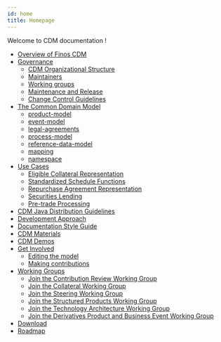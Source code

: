 ```yaml
---
id: home
title: Homepage
---
```


Welcome to CDM documentation !

* [Overview of Finos CDM](cdm-overview.md)
* [Governance](governance.md)
    - [CDM Organizational Structure](cdm-org-structure.md)
    - [Maintainers](maintainers.md)
    - [Working groups](working-groups.md)
    - [Maintenance and Release](maintenance-and-release.md)
    - [Change Control Guidelines](change-control-guidelines.md)
* [The Common Domain Model](cdm-overview.md/#model-overview)
    - [product-model](product-model.md)
    - [event-model](event-model.md)
    - [legal-agreements](legal-agreements.md)
    - [process-model](process-model.md)
    - [reference-data-model](reference-data-model.md)
    - [mapping](mapping.md)
    - [namespace](namespace.md)
* [Use Cases](use-cases.md)
    - [Eligible Collateral Representation](eligible-collateral-representation.md)
    - [Standardized Schedule Functions](/docs/standardized-Functions)
    - [Repurchase Agreement Representation](repurchase-agreement-representation.md)
    - [Securities Lending](securities-lending.md)
    - [Pre-trade Processing](pre-trade-processing.md)
* [CDM Java Distribution Guidelines](java-usage.md)
* [Development Approach](development-approach.md)
* [Documentation Style Guide](documentation-style-guide.md)
* [CDM Materials](cdm-materials.md)
* [CDM Demos](/docs/cdm-demos)
* [Get Involved](get-involved.md)
    - [Editing the model](editing.md)
    - [Making contributions](contributions.md)
* [Working Groups](working-groups.md)
    - [Join the Contribution Review Working Group](CDM-Contribution-Review-WG.md)
    - [Join the Collateral Working Group](CDM-Collateral-WG.md)
    - [Join the Steering Working Group](CDM-Steering-WG.md)
    - [Join the Structured Products Working Group](CDM-Structured-Products-WG.md)
    - [Join the Technology Architecture Working Group](CDM-Technology-Architecture-WG.md)
    - [Join the Derivatives Product and Business Event Working Group](CDM-Derivatives-Product-and-Business-Event-WG.md)
* [Download](download.md)
* [Roadmap](roadmap.mdx)
